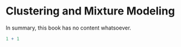 # Clustering and Mixture Modeling

In summary, this book has no content whatsoever.

```r
1 + 1
```
